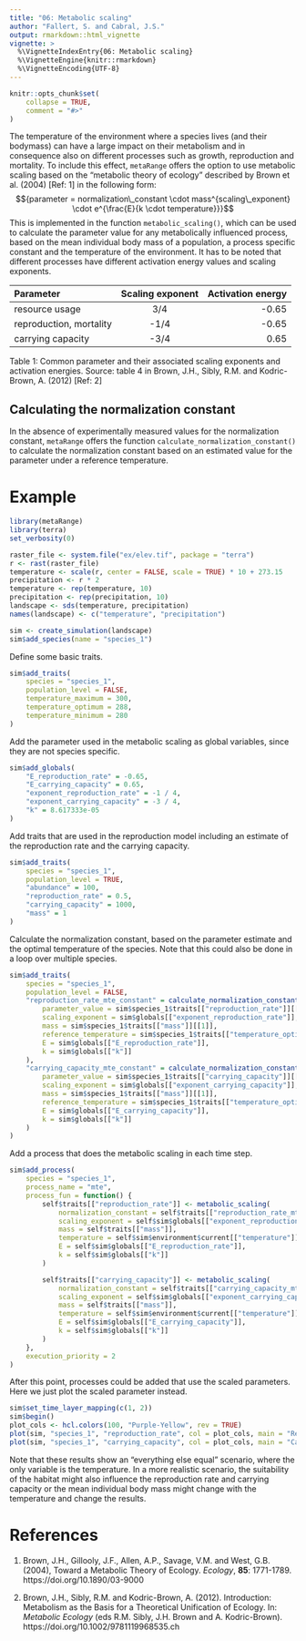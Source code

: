 ```yaml
---
title: "06: Metabolic scaling"
author: "Fallert, S. and Cabral, J.S."
output: rmarkdown::html_vignette
vignette: >
  %\VignetteIndexEntry{06: Metabolic scaling}
  %\VignetteEngine{knitr::rmarkdown}
  %\VignetteEncoding{UTF-8}
---
```


```r
knitr::opts_chunk$set(
    collapse = TRUE,
    comment = "#>"
)
```

The temperature of the environment where a species lives (and their bodymass) can have a large impact on their metabolism and in consequence also on different processes such as growth, reproduction and mortality.
To include this effect, `metaRange` offers the option to use metabolic scaling based on the "metabolic theory of ecology" described by Brown et al. (2004) [Ref: 1] in the following form:
$${parameter = normalization\_constant \cdot mass^{scaling\_exponent} \cdot e^{\frac{E}{k \cdot temperature}}}$$
This is implemented in the function `metabolic_scaling()`, which can be used to calculate the parameter value for any metabolically influenced process, based on the mean individual body mass of a population, a process specific constant and the temperature of the environment.
It has to be noted that different processes have different activation energy values and scaling exponents.

| Parameter  | Scaling exponent | Activation energy         |
| :------------ | :-----------: | -------------------: |
| resource usage | 3/4 | -0.65 |
| reproduction, mortality | -1/4 | -0.65 |
| carrying capacity | -3/4 | 0.65 |

Table 1: Common parameter and their associated scaling exponents and activation energies. Source: table 4 in Brown, J.H., Sibly, R.M. and Kodric-Brown, A. (2012) [Ref: 2]

## Calculating the normalization constant
In the absence of experimentally measured values for the normalization constant, `metaRange` offers the function `calculate_normalization_constant()` to calculate the normalization constant based on an estimated value for the parameter under a reference temperature.

# Example
```r
library(metaRange)
library(terra)
set_verbosity(0)

raster_file <- system.file("ex/elev.tif", package = "terra")
r <- rast(raster_file)
temperature <- scale(r, center = FALSE, scale = TRUE) * 10 + 273.15
precipitation <- r * 2
temperature <- rep(temperature, 10)
precipitation <- rep(precipitation, 10)
landscape <- sds(temperature, precipitation)
names(landscape) <- c("temperature", "precipitation")

sim <- create_simulation(landscape)
sim$add_species(name = "species_1")
```
Define some basic traits.
```r
sim$add_traits(
    species = "species_1",
    population_level = FALSE,
    temperature_maximum = 300,
    temperature_optimum = 288,
    temperature_minimum = 280
)
```
Add the parameter used in the metabolic scaling as global variables, since they are not species specific.
```r
sim$add_globals(
    "E_reproduction_rate" = -0.65,
    "E_carrying_capacity" = 0.65,
    "exponent_reproduction_rate" = -1 / 4,
    "exponent_carrying_capacity" = -3 / 4,
    "k" = 8.617333e-05
)
```

Add traits that are used in the reproduction model including an estimate of the reproduction rate and the carrying capacity.
```r
sim$add_traits(
    species = "species_1",
    population_level = TRUE,
    "abundance" = 100,
    "reproduction_rate" = 0.5,
    "carrying_capacity" = 1000,
    "mass" = 1
)
```

Calculate the normalization constant, based on the parameter estimate and the optimal temperature of the species.
Note that this could also be done in a loop over multiple species.
```r
sim$add_traits(
    species = "species_1",
    population_level = FALSE,
    "reproduction_rate_mte_constant" = calculate_normalization_constant(
        parameter_value = sim$species_1$traits[["reproduction_rate"]][[1]],
        scaling_exponent = sim$globals[["exponent_reproduction_rate"]],
        mass = sim$species_1$traits[["mass"]][[1]],
        reference_temperature = sim$species_1$traits[["temperature_optimum"]],
        E = sim$globals[["E_reproduction_rate"]],
        k = sim$globals[["k"]]
    ),
    "carrying_capacity_mte_constant" = calculate_normalization_constant(
        parameter_value = sim$species_1$traits[["carrying_capacity"]][[1]],
        scaling_exponent = sim$globals[["exponent_carrying_capacity"]],
        mass = sim$species_1$traits[["mass"]][[1]],
        reference_temperature = sim$species_1$traits[["temperature_optimum"]],
        E = sim$globals[["E_carrying_capacity"]],
        k = sim$globals[["k"]]
    )
)
```

Add a process that does the metabolic scaling in each time step.
```r
sim$add_process(
    species = "species_1",
    process_name = "mte",
    process_fun = function() {
        self$traits[["reproduction_rate"]] <- metabolic_scaling(
            normalization_constant = self$traits[["reproduction_rate_mte_constant"]],
            scaling_exponent = self$sim$globals[["exponent_reproduction_rate"]],
            mass = self$traits[["mass"]],
            temperature = self$sim$environment$current[["temperature"]],
            E = self$sim$globals[["E_reproduction_rate"]],
            k = self$sim$globals[["k"]]
        )

        self$traits[["carrying_capacity"]] <- metabolic_scaling(
            normalization_constant = self$traits[["carrying_capacity_mte_constant"]],
            scaling_exponent = self$sim$globals[["exponent_carrying_capacity"]],
            mass = self$traits[["mass"]],
            temperature = self$sim$environment$current[["temperature"]],
            E = self$sim$globals[["E_carrying_capacity"]],
            k = self$sim$globals[["k"]]
        )
    },
    execution_priority = 2
)
```

After this point, processes could be added that use the scaled parameters.
Here we just plot the scaled parameter instead.
```r
sim$set_time_layer_mapping(c(1, 2))
sim$begin()
plot_cols <- hcl.colors(100, "Purple-Yellow", rev = TRUE)
plot(sim, "species_1", "reproduction_rate", col = plot_cols, main = "Reproduction rate")
plot(sim, "species_1", "carrying_capacity", col = plot_cols, main = "Carrying capacity")
```

Note that these results show an "everything else equal" scenario, where the only variable is the temperature.
In a more realistic scenario, the suitability of the habitat might also influence the reproduction rate and carrying capacity or the mean
individual body mass might change with the temperature and change the results.

# References
(1) Brown, J.H., Gillooly, J.F., Allen, A.P., Savage, V.M. and West, G.B. (2004), Toward a Metabolic Theory of Ecology. *Ecology*, **85**: 1771-1789. https://doi.org/10.1890/03-9000

(2) Brown, J.H., Sibly, R.M. and Kodric-Brown, A. (2012). Introduction: Metabolism as the Basis for a Theoretical Unification of Ecology. In: *Metabolic Ecology* (eds R.M. Sibly, J.H. Brown and A. Kodric-Brown). https://doi.org/10.1002/9781119968535.ch

